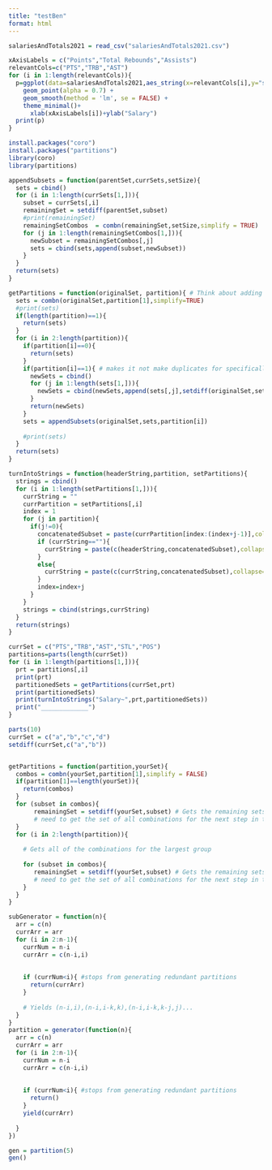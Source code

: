 ```yaml
---
title: "testBen"
format: html
---
```


```r
salariesAndTotals2021 = read_csv("salariesAndTotals2021.csv")
```

```r
xAxisLabels = c("Points","Total Rebounds","Assists")
relevantCols=c("PTS","TRB","AST")
for (i in 1:length(relevantCols)){
  p=ggplot(data=salariesAndTotals2021,aes_string(x=relevantCols[i],y="salary")) +
    geom_point(alpha = 0.7) +
    geom_smooth(method = 'lm', se = FALSE) +
    theme_minimal()+
      xlab(xAxisLabels[i])+ylab("Salary")
  print(p)
}
```
```r
install.packages("coro")
install.packages("partitions")
library(coro)
library(partitions)
```


```r
appendSubsets = function(parentSet,currSets,setSize){
  sets = cbind()
  for (i in 1:length(currSets[1,])){
    subset = currSets[,i]
    remainingSet = setdiff(parentSet,subset)
    #print(remainingSet)
    remainingSetCombos  = combn(remainingSet,setSize,simplify = TRUE)
    for (j in 1:length(remainingSetCombos[1,])){
      newSubset = remainingSetCombos[,j]
      sets = cbind(sets,append(subset,newSubset))
    }
  }
  return(sets)
}

getPartitions = function(originalSet, partition){ # Think about adding redundancy if 
  sets = combn(originalSet,partition[1],simplify=TRUE)
  #print(sets)
  if(length(partition)==1){
    return(sets)
  }
  for (i in 2:length(partition)){
    if(partition[i]==0){
      return(sets)
    }
    if(partition[i]==1){ # makes it not make duplicates for specifically the 1s left over.
      newSets = cbind()
      for (j in 1:length(sets[1,])){
        newSets = cbind(newSets,append(sets[,j],setdiff(originalSet,sets[,j])))
      }
      return(newSets)
    }
    sets = appendSubsets(originalSet,sets,partition[i])
    
    #print(sets)
  }
  return(sets)
}

turnIntoStrings = function(headerString,partition, setPartitions){
  strings = cbind()
  for (i in 1:length(setPartitions[1,])){
    currString = ""
    currPartition = setPartitions[,i]
    index = 1
    for (j in partition){
      if(j!=0){
        concatenatedSubset = paste(currPartition[index:(index+j-1)],collapse = "*")
        if (currString==""){
          currString = paste(c(headerString,concatenatedSubset),collapse="")
        }
        else{
          currString = paste(c(currString,concatenatedSubset),collapse="+")
        }
        index=index+j
      }
    }
    strings = cbind(strings,currString)
  }
  return(strings)
}
```

```r
currSet = c("PTS","TRB","AST","STL","POS")
partitions=parts(length(currSet))
for (i in 1:length(partitions[1,])){
  prt = partitions[,i]
  print(prt)
  partitionedSets = getPartitions(currSet,prt)
  print(partitionedSets)
  print(turnIntoStrings("Salary~",prt,partitionedSets))
  print("_____________")
}
```


```r
parts(10)
currSet = c("a","b","c","d")
setdiff(currSet,c("a","b"))


getPartitions = function(partition,yourSet){
  combos = combn(yourSet,partition[1],simplify = FALSE)
  if(partition[1]==length(yourSet)){
    return(combos)
  }
  for (subset in combos){
       remainingSet = setdiff(yourSet,subset) # Gets the remaining sets for each of those largest groups
       # need to get the set of all combinations for the next step in the partitions, and then append 
  }
  for (i in 2:length(partition)){
    
    # Gets all of the combinations for the largest group
    
    for (subset in combos){
       remainingSet = setdiff(yourSet,subset) # Gets the remaining sets for each of those largest groups
       # need to get the set of all combinations for the next step in the partitions, and then append 
    }
  }
}
```


```r

subGenerator = function(n){
  arr = c(n)
  currArr = arr
  for (i in 2:n-1){
    currNum = n-i
    currArr = c(n-i,i)
    
    
    if (currNum<i){ #stops from generating redundant partitions
      return(currArr)
    }
    
    # Yields (n-i,i),(n-i,i-k,k),(n-i,i-k,k-j,j)...
  }
}
partition = generator(function(n){
  arr = c(n)
  currArr = arr
  for (i in 2:n-1){
    currNum = n-i
    currArr = c(n-i,i)
    
    
    if (currNum<i){ #stops from generating redundant partitions
      return()
    }
    yield(currArr)
    
  }
})

gen = partition(5)
gen()
```

